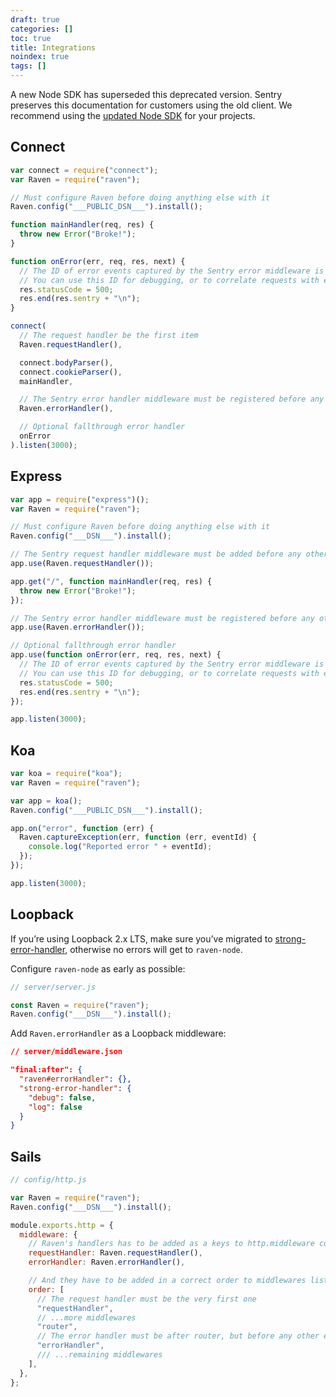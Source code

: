 ```yaml
---
draft: true
categories: []
toc: true
title: Integrations
noindex: true
tags: []
---
```


<Alert level="warning" title="Deprecation Warning">

A new Node SDK has superseded this deprecated version. Sentry preserves this documentation for customers using the old client. We recommend using the [updated Node SDK](/platforms/javascript/guides/node/) for your projects.

</Alert>

## Connect

<SignInNote />

```javascript
var connect = require("connect");
var Raven = require("raven");

// Must configure Raven before doing anything else with it
Raven.config("___PUBLIC_DSN___").install();

function mainHandler(req, res) {
  throw new Error("Broke!");
}

function onError(err, req, res, next) {
  // The ID of error events captured by the Sentry error middleware is attached to `res.sentry`.
  // You can use this ID for debugging, or to correlate requests with errors in Sentry.
  res.statusCode = 500;
  res.end(res.sentry + "\n");
}

connect(
  // The request handler be the first item
  Raven.requestHandler(),

  connect.bodyParser(),
  connect.cookieParser(),
  mainHandler,

  // The Sentry error handler middleware must be registered before any other error middleware
  Raven.errorHandler(),

  // Optional fallthrough error handler
  onError
).listen(3000);
```

## Express

```javascript
var app = require("express")();
var Raven = require("raven");

// Must configure Raven before doing anything else with it
Raven.config("___DSN___").install();

// The Sentry request handler middleware must be added before any other handlers
app.use(Raven.requestHandler());

app.get("/", function mainHandler(req, res) {
  throw new Error("Broke!");
});

// The Sentry error handler middleware must be registered before any other error middleware
app.use(Raven.errorHandler());

// Optional fallthrough error handler
app.use(function onError(err, req, res, next) {
  // The ID of error events captured by the Sentry error middleware is attached to `res.sentry`.
  // You can use this ID for debugging, or to correlate requests with errors in Sentry.
  res.statusCode = 500;
  res.end(res.sentry + "\n");
});

app.listen(3000);
```

## Koa

<SignInNote />

```javascript
var koa = require("koa");
var Raven = require("raven");

var app = koa();
Raven.config("___PUBLIC_DSN___").install();

app.on("error", function (err) {
  Raven.captureException(err, function (err, eventId) {
    console.log("Reported error " + eventId);
  });
});

app.listen(3000);
```

## Loopback

If you’re using Loopback 2.x LTS, make sure you’ve migrated to [strong-error-handler](https://loopback.io/doc/en/lb2/Using-strong-error-handler.html), otherwise no errors will get to `raven-node`.

Configure `raven-node` as early as possible:

```javascript
// server/server.js

const Raven = require("raven");
Raven.config("___DSN___").install();
```

Add `Raven.errorHandler` as a Loopback middleware:

```json
// server/middleware.json

"final:after": {
  "raven#errorHandler": {},
  "strong-error-handler": {
    "debug": false,
    "log": false
  }
}
```

## Sails

```javascript
// config/http.js

var Raven = require("raven");
Raven.config("___DSN___").install();

module.exports.http = {
  middleware: {
    // Raven's handlers has to be added as a keys to http.middleware config object
    requestHandler: Raven.requestHandler(),
    errorHandler: Raven.errorHandler(),

    // And they have to be added in a correct order to middlewares list
    order: [
      // The request handler must be the very first one
      "requestHandler",
      // ...more middlewares
      "router",
      // The error handler must be after router, but before any other error middleware
      "errorHandler",
      /// ...remaining middlewares
    ],
  },
};
```
